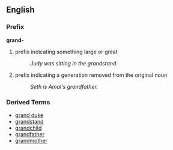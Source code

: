 ==English==
===Prefix===
'''grand-'''

# prefix indicating something large or great
#: ''Judy was sitting in the grandstand.''
# prefix indicating a generation removed from the original noun
#: ''Seth is Amal's grandfather.''

===Derived Terms===
*[[grand duke]]
*[[grandstand]]
*[[grandchild]]
*[[grandfather]]
*[[grandmother]]